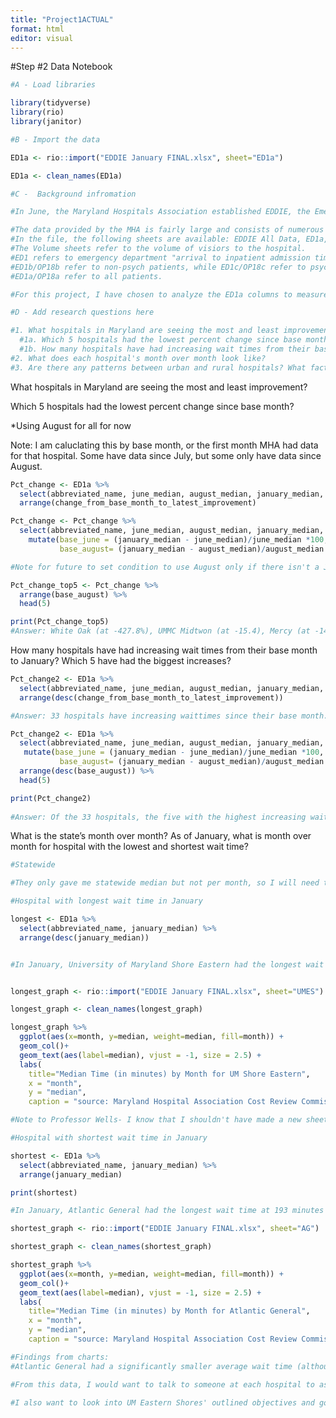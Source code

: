 ```yaml
---
title: "Project1ACTUAL"
format: html
editor: visual
---
```


#Step #2 Data Notebook

```r
#A - Load libraries

library(tidyverse)
library(rio)
library(janitor)

```

```r
#B - Import the data

ED1a <- rio::import("EDDIE January FINAL.xlsx", sheet="ED1a")

ED1a <- clean_names(ED1a)

```

```r
#C -  Background infromation

#In June, the Maryland Hospitals Association established EDDIE, the Emergency Department Dramatic Improvements Effort, to address hospital wait times in the state. By having each hospital set objectives for lowering emergency department wait times and discharges, EDDIE aims to put Maryland hospitals back on target with the rest of the country. Now, the state has one of the highest average wait times in the country. EDDIE has been collecting monthly data on each Maryland hospital’s average wait times, and I have that data from July through January, provided by a request to the Maryland Hospital Association.

#The data provided by the MHA is fairly large and consists of numerous variables.
#In the file, the following sheets are available: EDDIE All Data, ED1a, ED1b, ED1c, OP18a, OP18b, OP18c, ED1a Volume, ED1b Volume, ED1c Volume, OP18a Volume, OP18b Volume, OP18c Volune
#The Volume sheets refer to the volume of visiors to the hospital.
#ED1 refers to emergency department "arrival to inpatient admission time" and OP refers outpatients who are discharged into the community for "outpatient ED arrival to discharge time" according to Damiara Smith, a quality fellow for the MHA cost review commission.
#ED1b/OP18b refer to non-psych patients, while ED1c/OP18c refer to psychiatric patients.
#ED1a/OP18a refer to all patients.

#For this project, I have chosen to analyze the ED1a columns to measure hospital patient arrival to emergency department admission on a general basis for all patients, as opposed to psych or non-psych.
```

```r
#D - Add research questions here

#1. What hospitals in Maryland are seeing the most and least improvement?
  #1a. Which 5 hospitals had the lowest percent change since base month?
  #1b. How many hospitals have had increasing wait times from their base month to January? Which 5 have had the biggest increases? 
#2. What does each hospital's month over month look like?
#3. Are there any patterns between urban and rural hospitals? What factors affect wait times in each of these areas? (Doing at a later date)

```

What hospitals in Maryland are seeing the most and least improvement?

Which 5 hospitals had the lowest percent change since base month?

\*Using August for all for now

Note: I am caluclating this by base month, or the first month MHA had data for that hospital. Some have data since July, but some only have data since August.

```r
Pct_change <- ED1a %>% 
  select(abbreviated_name, june_median, august_median, january_median, change_from_base_month_to_latest_improvement) %>% 
  arrange(change_from_base_month_to_latest_improvement)

Pct_change <- Pct_change %>%
  select(abbreviated_name, june_median, august_median, january_median, change_from_base_month_to_latest_improvement) %>% 
    mutate(base_june = (january_median - june_median)/june_median *100,
           base_august= (january_median - august_median)/august_median *100) 

#Note for future to set condition to use August only if there isn't a June

Pct_change_top5 <- Pct_change %>% 
  arrange(base_august) %>% 
  head(5)

print(Pct_change_top5)
#Answer: White Oak (at -427.8%), UMMC Midtwon (at -15.4), Mercy (at -14.4%,), Atlantic General (at -12.7%) and Shady Grove (at -10.5%) had the lowest percent change, and thus the biggest decreases in hospital wait times since their base month.
```

How many hospitals have had increasing wait times from their base month to January? Which 5 have had the biggest increases?

```r
Pct_change2 <- ED1a %>% 
  select(abbreviated_name, june_median, august_median, january_median, change_from_base_month_to_latest_improvement) %>% 
  arrange(desc(change_from_base_month_to_latest_improvement))

#Answer: 33 hospitals have increasing waittimes since their base month.

Pct_change2 <- ED1a %>% 
  select(abbreviated_name, june_median, august_median, january_median, change_from_base_month_to_latest_improvement) %>% 
   mutate(base_june = (january_median - june_median)/june_median *100,
           base_august= (january_median - august_median)/august_median *100) %>% 
  arrange(desc(base_august)) %>% 
  head(5)

print(Pct_change2)
  
#Answer: Of the 33 hospitals, the five with the highest increasing wait times were Upper Chesapeake (at 136.6%), MedStar Good Samaritan (at 84.9%), Carroll (at 76.3%), Union ChristianaCare (at 62.6%) and Holy Cross Germantown (at 60.5%).

```

What is the state's month over month? As of January, what is month over month for hospital with the lowest and shortest wait time?

```r
#Statewide

#They only gave me statewide median but not per month, so I will need to request that. Currentl, the statewide meadian is 526 minutes, which is up 125 minutes since June.
```

```r
#Hospital with longest wait time in January

longest <- ED1a %>% 
  select(abbreviated_name, january_median) %>% 
  arrange(desc(january_median))


#In January, University of Maryland Shore Eastern had the longest wait time at 1770.5 minutes


longest_graph <- rio::import("EDDIE January FINAL.xlsx", sheet="UMES")

longest_graph <- clean_names(longest_graph)

longest_graph %>% 
  ggplot(aes(x=month, y=median, weight=median, fill=month)) +
  geom_col()+
  geom_text(aes(label=median), vjust = -1, size = 2.5) +
  labs(
    title="Median Time (in minutes) by Month for UM Shore Eastern",
    x = "month",
    y = "median",
    caption = "source: Maryland Hospital Association Cost Review Commisssion")

#Note to Professor Wells- I know that I shouldn't have made a new sheet "UMES" to upload. I originally filtered "longest" for when january == 1770.5 in order to only have that row. Then I did t() to flip it and have the data in an (x,y) table format to make into a graph. But the issue was that my y column didn't have a label so I couldn't code y in ggplot at a blank. So I went into excel and made an x,y table from the data and then uploaded it. If you can help me correct this, that would be great. I still figured out how to get the answer, but I know that there is probably a better way.
```

```r
#Hospital with shortest wait time in January

shortest <- ED1a %>% 
  select(abbreviated_name, january_median) %>% 
  arrange(january_median)

print(shortest)

#In January, Atlantic General had the longest wait time at 193 minutes

shortest_graph <- rio::import("EDDIE January FINAL.xlsx", sheet="AG")

shortest_graph <- clean_names(shortest_graph)

shortest_graph %>% 
  ggplot(aes(x=month, y=median, weight=median, fill=month)) +
  geom_col()+
  geom_text(aes(label=median), vjust = -1, size = 2.5) +
  labs(
    title="Median Time (in minutes) by Month for Atlantic General",
    x = "month",
    y = "median",
    caption = "source: Maryland Hospital Association Cost Review Commisssion")

```
```r
#Findings from charts:
#Atlantic General had a significantly smaller average wait time (although an about 200 minute wait time at an emergency department is still long) than UM Eastern Shore. The variation in Eastern Shore's times was also a signifciantly larger range. I was shocked to see that from November to January, UM Eastern Shore's wait time increased by almost 1000 minutes on average.

#From this data, I would want to talk to someone at each hospital to ask what was going on. I'd also be interested in talking to people who visited UM Eastern Shore and waited 1700 minutes (over 28 hours) to be seen in an emergency room.

#I also want to look into UM Eastern Shores' outlined objectives and goals for decreasing times that are required to be stated under the new EDDIE program. How does the hospital's objectives relate to the reality of its extremely flunctuating wait times for patients.

```